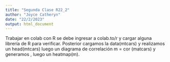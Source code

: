 ```yaml
---
title: "Segunda Clase R22_2"
author: "Joyce Catheryn"
date: "22/2/2023"
output: html_document
---
```

Trabajar en colab con R se debe ingresar a colab.to/r y cargar alguna librería de R para verificar. 
Posterior cargamos la data(mtcars) y realizamos un head(mtcars) luego un diagrama de correlación m = cor (matcars) y generamos , luego un heatmap(m). 


